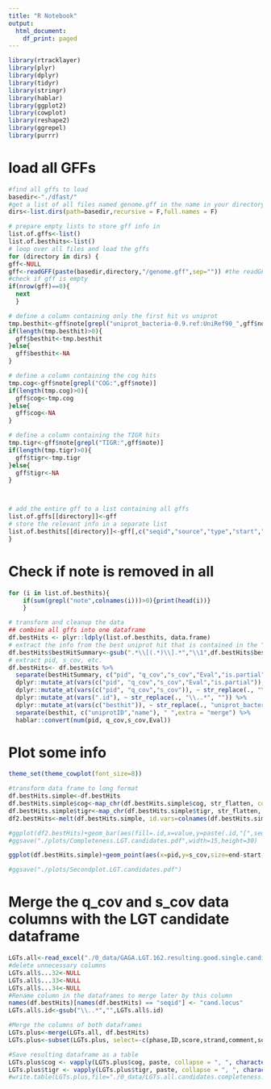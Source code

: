 ```yaml
---
title: "R Notebook"
output:
  html_document:
    df_print: paged
---
```


```r
library(rtracklayer)
library(plyr)
library(dplyr)
library(tidyr)
library(stringr)
library(hablar)
library(ggplot2)
library(cowplot)
library(reshape2)
library(ggrepel)
library(purrr)
```

# load all GFFs

```r
#find all gffs to load
basedir<-"./dfast/"
#get a list of all files named genome.gff in the name in your directory
dirs<-list.dirs(path=basedir,recursive = F,full.names = F)
```

```r
# prepare empty lists to store gff info in
list.of.gffs<-list()
list.of.besthits<-list()
# loop over all files and load the gffs
for (directory in dirs) {
gff<-NULL
gff<-readGFF(paste(basedir,directory,"/genome.gff",sep="")) #the readGFF function does a very good job loading the complex data!
#check if gff is empty
if(nrow(gff)==0){
  next
  }

# define a column containing only the first hit vs uniprot
tmp.besthit<-gff$note[grepl("uniprot_bacteria-0.9.ref:UniRef90_",gff$note)]
if(length(tmp.besthit)>0){
  gff$besthit<-tmp.besthit
}else{
  gff$besthit<-NA
}

# define a column containing the cog hits
tmp.cog<-gff$note[grepl("COG:",gff$note)]
if(length(tmp.cog)>0){
  gff$cog<-tmp.cog
}else{
  gff$cog<-NA
}

# define a column containing the TIGR hits
tmp.tigr<-gff$note[grepl("TIGR:",gff$note)]
if(length(tmp.tigr)>0){
  gff$tigr<-tmp.tigr
}else{
  gff$tigr<-NA
}



# add the entire gff to a list containing all gffs
list.of.gffs[[directory]]<-gff
# store the relevant info in a separate list
list.of.besthits[[directory]]<-gff[,c("seqid","source","type","start","end","score","strand","phase","ID","product","besthit","cog","tigr")]
}
```
# Check if note is removed in all
```r
for (i in list.of.besthits){
    if(sum(grepl("note",colnames(i)))>0){print(head(i))}
    }
```

```r
# transform and cleanup the data
## combine all gffs into one dataframe
df.bestHits <- plyr::ldply(list.of.besthits, data.frame)
# extract the info from the best uniprot hit that is contained in the "[...]" section
df.bestHits$bestHitSummary<-gsub(".*\\[(.*)\\].*","\\1",df.bestHits$besthit)
# extract pid, s_cov, etc.
df.bestHits<- df.bestHits %>%
  separate(bestHitSummary, c("pid", "q_cov","s_cov","Eval","is.partial"), ", ") %>%
  dplyr::mutate_at(vars(c("pid", "q_cov","s_cov","Eval","is.partial")), ~ str_replace(., ".*\\:", "")) %>%
  dplyr::mutate_at(vars(c("pid", "q_cov","s_cov")), ~ str_replace(., "\\%", "")) %>%
  dplyr::mutate_at(vars(".id"), ~ str_replace(., "\\..*", "")) %>%
  dplyr::mutate_at(vars(c("besthit")), ~ str_replace(., "uniprot_bacteria-0.9.ref:UniRef90_(.*) \\[.*", "\\1")) %>%
  separate(besthit, c("uniprotID","name"), " ",extra = "merge") %>%
  hablar::convert(num(pid, q_cov,s_cov,Eval))
```

# Plot some info

```r
theme_set(theme_cowplot(font_size=8))
```

```r
#transform data frame to long format
df.bestHits.simple<-df.bestHits
df.bestHits.simple$cog<-map_chr(df.bestHits.simple$cog, str_flatten, collapse = ";;")
df.bestHits.simple$tigr<-map_chr(df.bestHits.simple$tigr, str_flatten, collapse = ";;")
df2.bestHits<-melt(df.bestHits.simple, id.vars=colnames(df.bestHits.simple)[c(1:15,19,20)])
```

```r
#ggplot(df2.bestHits)+geom_bar(aes(fill=.id,x=value,y=paste(.id,"[",seqid,"]",sep=""),group=ID),stat="identity",position="dodge")+theme(legend.position = "right")+facet_wrap(~variable)+xlab("%")
#ggsave("./plots/Completeness.LGT.candidates.pdf",width=15,height=30) 
```

```r
ggplot(df.bestHits.simple)+geom_point(aes(x=pid,y=s_cov,size=end-start,fill=gsub("TIGR:(.*?); (.*?): .*","\\2",tigr)),pch=21)+geom_text_repel(aes(x=pid,y=s_cov,label=.id))

#ggsave("./plots/Secondplot.LGT.candidates.pdf") 
```

#  Merge the q_cov and s_cov data columns with the LGT candidate dataframe

```r
LGTs.all<-read_excel("./0_data/GAGA.LGT.162.resulting.good.single.candidates.filtered.xlsx")
#delete unnecessary columns
LGTs.all$...32<-NULL
LGTs.all$...33<-NULL
LGTs.all$...34<-NULL
#Rename column in the dataframes to merge later by this column
names(df.bestHits)[names(df.bestHits) == "seqid"] <- "cand.locus"
LGTs.all$.id<-gsub("\\..*","",LGTs.all$.id)

#Merge the columns of both dataframes
LGTs.plus<-merge(LGTs.all, df.bestHits)
LGTs.plus<-subset(LGTs.plus, select=-c(phase,ID,score,strand,comment,source,predicted_protein_detailed, prokaryote_origin_detailed))

#Save resulting dataframe as a table
LGTs.plus$cog <- vapply(LGTs.plus$cog, paste, collapse = ", ", character(1L))
LGTs.plus$tigr <- vapply(LGTs.plus$tigr, paste, collapse = ", ", character(1L))
#write.table(LGTs.plus,file="./0_data/LGTs.all.candidates.completeness.tsv", quote=FALSE, sep='\t',row.names=FALSE)
```
